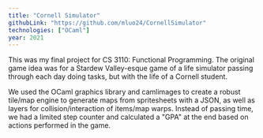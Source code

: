 ```yaml
---
title: "Cornell Simulator"
githubLink: "https://github.com/mluo24/CornellSimulator"
technologies: ["OCaml"]
year: 2021
---
```


This was my final project for CS 3110: Functional Programming. The original game idea was for a Stardew Valley-esque game of a life simulator passing through each day doing tasks, but with the life of a Cornell student.

We used the OCaml graphics library and camlimages to create a robust tile/map engine to generate maps from spritesheets with a JSON, as well as layers for collision/interaction of items/map warps. Instead of passing time, we had a limited step counter and calculated a "GPA" at the end based on actions performed in the game.